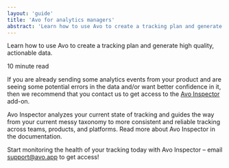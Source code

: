 ```yaml
---
layout: 'guide'
title: 'Avo for analytics managers'
abstract: 'Learn how to use Avo to create a tracking plan and generate high quality, actionable data.'
---
```


Learn how to use Avo to create a tracking plan and generate high quality, actionable data.

10 minute read

If you are already sending some analytics events from your product and are seeing some
potential errors in the data and/or want better confidence in it, then we recommend that
you contact us to get access to the [Avo Inspector](https://avo.app) add-on.

Avo Inspector analyzes your current state of tracking and guides the way from your current
messy taxonomy to more consistent and reliable tracking across teams, products, and
platforms. Read more about Avo Inspector in the documentation.

Start monitoring the health of your tracking today with Avo Inspector – email
[support@avo.app](mailto:support@avo.app) to get access!
